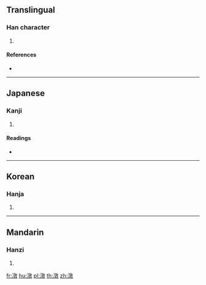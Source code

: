 {{character info/new}}
==Translingual==

===Han character===
{{Han char|rn=85|rad=水|as=12|sn=15|four=38140|canj=EYDK|ids=⿰氵敦}}

# {{defn|Han|sort=水12}}

====References====
* {{Han ref|kx=0649.180|dkj=18249|dj=1059.120|hdz=31746.040|uh=6F61|ud=28513|bh=E654|bd=58964}}

----

==Japanese==

===Kanji===
{{ja-kanji|grade=|rs=水12}}

# {{defn|lang=ja|sort=水12}}

====Readings====
* {{ja-readings|on=[[とん]] (ton), [[どん]] (don)|kun=[[おおみず]] (oomizu)}}

----

==Korean==

===Hanja===
{{ko-hanja|hangeul=돈|eumhun=|rv=don|mr=ton|y=ton}}

# {{defn|lang=ko|sort=水12}}

----

==Mandarin==

===Hanzi===
{{cmn-hanzi|pin=[[dùn]] ([[dun4]]), [[guāng]] ([[guang1]]), [[huǎng]] ([[huang3]]), [[huàng]] ([[huang4]])|wg=tun<sup>4</sup>, kuang<sup>1</sup>, huang<sup>3</sup>, huang<sup>4</sup>}}

# {{defn|lang=cmn|sort=水12}}

[[fr:潡]]
[[hu:潡]]
[[pl:潡]]
[[th:潡]]
[[zh:潡]]